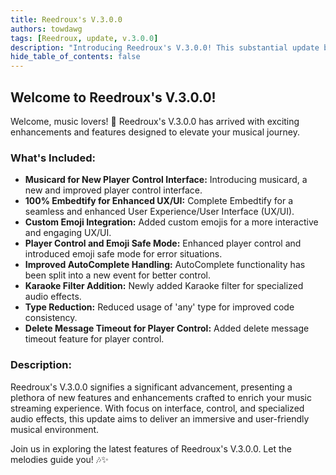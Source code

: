 ```yaml
---
title: Reedroux's V.3.0.0
authors: towdawg
tags: [Reedroux, update, v.3.0.0]
description: "Introducing Reedroux's V.3.0.0! This substantial update brings an array of new features and improvements to enhance your music experience."
hide_table_of_contents: false
---
```



## Welcome to Reedroux's V.3.0.0!

Welcome, music lovers! 🎵 Reedroux's V.3.0.0 has arrived with exciting enhancements and features designed to elevate your musical journey.

### What's Included:

- **Musicard for New Player Control Interface:** Introducing musicard, a new and improved player control interface.
- **100% Embedtify for Enhanced UX/UI:** Complete Embedtify for a seamless and enhanced User Experience/User Interface (UX/UI).
- **Custom Emoji Integration:** Added custom emojis for a more interactive and engaging UX/UI.
- **Player Control and Emoji Safe Mode:** Enhanced player control and introduced emoji safe mode for error situations.
- **Improved AutoComplete Handling:** AutoComplete functionality has been split into a new event for better control.
- **Karaoke Filter Addition:** Newly added Karaoke filter for specialized audio effects.
- **Type Reduction:** Reduced usage of 'any' type for improved code consistency.
- **Delete Message Timeout for Player Control:** Added delete message timeout feature for player control.

### Description:

Reedroux's V.3.0.0 signifies a significant advancement, presenting a plethora of new features and enhancements crafted to enrich your music streaming experience. With focus on interface, control, and specialized audio effects, this update aims to deliver an immersive and user-friendly musical environment.

Join us in exploring the latest features of Reedroux's V.3.0.0. Let the melodies guide you! 🎶✨
